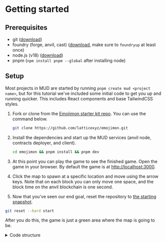 # Getting started

## Prerequisites

- git ([download](https://git-scm.com/downloads))
- foundry (forge, anvil, cast) ([download](https://book.getfoundry.sh/getting-started/installation), make sure to `foundryup` at least once)
- node.js (v18) ([download](https://nodejs.org/en/download/))
- pnpm (`npm install pnpm --global` after installing node)

## Setup

Most projects in MUD are started by running `pnpm create mud <project name>`, but for this tutorial we've included some initial code to get you up and running quicker. This includes React components and base TailwindCSS styles.

1. Fork or clone from the [Emojimon starter kit repo](https://github.com/latticexyz/emojimon).
   You can use the command below.

   ```bash copy
   git clone https://github.com/latticexyz/emojimon.git
   ```

1. Install the dependencies and start up the MUD services (anvil node, contracts deployer, and client).

   ```bash copy
   cd emojimon && pnpm install && pnpm dev
   ```

1. At this point you can play the game to see the finished game.
   Open the game in your browser.
   By default the game is at [http://localhost:3000](http://localhost:3000).

1. Click the map to spawn at a specific location and move using the arrow keys.
   Note that on each block you can only move one space, and the block time on the anvil blockchain is one second.

1. Now that you've seen our end goal, reset the repository to [the starting snapshot](https://github.com/latticexyz/emojimon/tree/d6297320d7d1c378f3a3f30456d65a36d0323266).

```sh copy
git reset --hard start
```

After you do this, the game is just a green area where the map is going to be.

<details>

<summary>Code structure</summary>

Except for a few utility files, most of the code is in two packages:

- [`packages/contracts`](https://github.com/latticexyz/emojimon/tree/main/packages/contracts) contains the onchain part of the game.
- [`packages/client`](https://github.com/latticexyz/emojimon/tree/main/packages/client) contains the offchain part of the game, the user interface.
  The software runs on the user's browser, it is just served from a [vite](https://vitejs.dev/) server.

</details>
